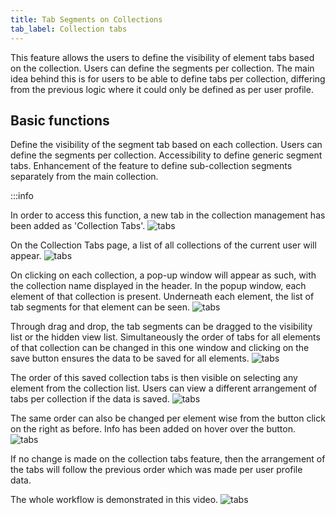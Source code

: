 ```yaml
---
title: Tab Segments on Collections
tab_label: Collection tabs
---
```


This feature allows the users to define the visibility of element tabs based on the collection.
Users can define the segments per collection.
The main idea behind this is for users to be able to define tabs per collection, differing from the previous logic where it could only be defined as per user profile.

## Basic functions

Define the visibility of the segment tab based on each collection.
Users can define the segments per collection.
Accessibility to define generic segment tabs.
Enhancement of the feature to define sub-collection segments separately from the main collection.

:::info

In order to access this function, a new tab in the collection management has been added as 'Collection Tabs'.
![tabs](/img/collection_tabs/tab1.png)

On the Collection Tabs page, a list of all collections of the current user will appear.
![tabs](/img/collection_tabs/tab2.png)

On clicking on each collection, a pop-up window will appear as such, with the collection name displayed in the header.
In the popup window, each element of that collection is present. Underneath each element, the list of tab segments for that element can be seen.
![tabs](/img/collection_tabs/tab3.png)

Through drag and drop, the tab segments can be dragged to the visibility list or the hidden view list. Simultaneously the order of tabs for all elements of that collection can be changed in this one window and clicking on the save button ensures the data to be saved for all elements.
![tabs](/img/collection_tabs/tab4.gif)

The order of this saved collection tabs is then visible on selecting any element from the collection list. Users can view a different arrangement of tabs per collection if the data is saved.
![tabs](/img/collection_tabs/tab5.gif)

The same order can also be changed per element wise from the button click on the right as before. Info has been added on hover over the button.
![tabs](/img/collection_tabs/tab6.png)

If no change is made on the collection tabs feature, then the arrangement of the tabs will follow the previous order which was made per user profile data.

The whole workflow is demonstrated in this video.
![tabs](/img/collection_tabs/tab7.gif)
